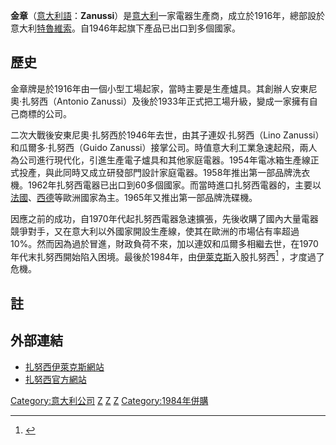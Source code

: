 {{NoteTA|1=zh:連奴;zh-cn:利诺|2=zh:瓜爾多;zh-cn:圭多|3=zh:金章;zh-hk:金章}}
{{Infobox_Company |
  company_name   = 金章|
  company_logo   = File:Logo Zanussi.png|
  company_slogan = |
  foundation     = 1916|
  location       = {{flagicon|Italy}} [[意大利|意大利]][[特魯維索|特魯維索]]|
  key_people     = |
  num_employees  = |
  industry       = [[家用电器|家用电器]]|
  products       = 洗衣机 <br/>冰箱 <br/> 洗碗机 <br/> 空调 <br/> 烤炉 |
  revenue        = |
  net_income     = |
  homepage       = [http://www.zanussiprofessional.com/ www.zanussiprofessional.com]| 
}}
'''金章'''（[[意大利語|意大利語]]：'''Zanussi'''）是[[意大利|意大利]]一家電器生產商，成立於1916年，總部設於意大利[[特魯維索|特魯維索]]。自1946年起旗下產品已出口到多個國家。

==歷史==
金章牌是於1916年由一個小型工場起家，當時主要是生產爐具。其創辦人安東尼奧·扎努西（Antonio Zanussi）及後於1933年正式把工場升級，變成一家擁有自己商標的公司。

二次大戰後安東尼奧·扎努西於1946年去世，由其子連奴·扎努西（Lino Zanussi）和瓜爾多·扎努西（Guido Zanussi）接掌公司。時值意大利工業急速起飛，兩人為公司進行現代化，引進生產電子爐具和其他家庭電器。1954年電冰箱生產線正式投產，與此同時又成立研發部門設計家庭電器。1958年推出第一部品牌洗衣機。1962年扎努西電器已出口到60多個國家。而當時進口扎努西電器的，主要以[[法國|法國]]、[[西德|西德]]等歐洲國家為主。1965年又推出第一部品牌洗碟機。

因應之前的成功，自1970年代起扎努西電器急速擴張，先後收購了國內大量電器競爭對手，又在意大利以外國家開設生產線，使其在歐洲的市場佔有率超過10%。然而因為過於冒進，財政負荷不來，加以連奴和瓜爾多相繼去世，在1970年代末扎努西開始陷入困境。最後於1984年，由[[伊萊克斯|伊萊克斯]]入股扎努西<ref>{{cite web |url=http://www.electrolux.com/node298.aspx |title=存档副本 |accessdate=2011-09-05 |deadurl=yes |archiveurl=https://web.archive.org/web/20100203125903/http://electrolux.com/node298.aspx |archivedate=2010-02-03 }}</ref> ，才度過了危機。

==註==
{{reflist}}

==外部連結==
*[http://www.zanussi-electrolux.co.uk/ 扎努西伊萊克斯網站] {{Wayback|url=http://www.zanussi-electrolux.co.uk/ |date=20080509091111 }}
*[http://www.zanussiprofessional.com/ 扎努西官方網站] {{Wayback|url=http://www.zanussiprofessional.com/ |date=20110904061127 }}

[[Category:意大利公司|Category:意大利公司]]
[[Category:意大利製造公司|Z]]
[[Category:家用電器品牌|Z]]
[[Category:吸塵器製造公司|Z]]
[[Category:1984年併購|Category:1984年併購]]
